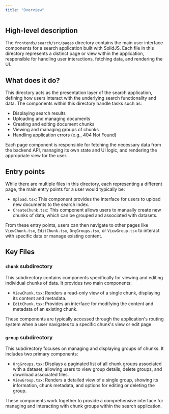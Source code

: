 ```yaml
---
title: "Overview"
---
```


## High-level description
The `frontends/search/src/pages` directory contains the main user interface components for a search application built with SolidJS. Each file in this directory represents a distinct page or view within the application, responsible for handling user interactions, fetching data, and rendering the UI.

## What does it do?
This directory acts as the presentation layer of the search application, defining how users interact with the underlying search functionality and data. The components within this directory handle tasks such as:

- Displaying search results
- Uploading and managing documents
- Creating and editing document chunks
- Viewing and managing groups of chunks
- Handling application errors (e.g., 404 Not Found)

Each page component is responsible for fetching the necessary data from the backend API, managing its own state and UI logic, and rendering the appropriate view for the user.

## Entry points
While there are multiple files in this directory, each representing a different page, the main entry points for a user would typically be:

- `Upload.tsx`: This component provides the interface for users to upload new documents to the search index.
- `CreateChunk.tsx`: This component allows users to manually create new chunks of data, which can be grouped and associated with datasets.

From these entry points, users can then navigate to other pages like `ViewChunk.tsx`, `EditChunk.tsx`, `OrgGroups.tsx`, or `ViewGroup.tsx` to interact with specific data or manage existing content.

## Key Files

### `chunk` subdirectory
This subdirectory contains components specifically for viewing and editing individual chunks of data. It provides two main components:

- `ViewChunk.tsx`: Renders a read-only view of a single chunk, displaying its content and metadata.
- `EditChunk.tsx`: Provides an interface for modifying the content and metadata of an existing chunk.

These components are typically accessed through the application's routing system when a user navigates to a specific chunk's view or edit page.

### `group` subdirectory
This subdirectory focuses on managing and displaying groups of chunks. It includes two primary components:

- `OrgGroups.tsx`: Displays a paginated list of all chunk groups associated with a dataset, allowing users to view group details, delete groups, and download associated files.
- `ViewGroup.tsx`: Renders a detailed view of a single group, showing its information, chunk metadata, and options for editing or deleting the group.

These components work together to provide a comprehensive interface for managing and interacting with chunk groups within the search application.
